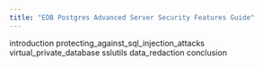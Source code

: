 ```yaml
---
title: "EDB Postgres Advanced Server Security Features Guide"
---
```




<div class="toctree" maxdepth="4">

introduction protecting\_against\_sql\_injection\_attacks virtual\_private\_database sslutils data\_redaction conclusion

</div>
